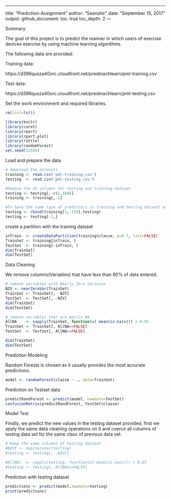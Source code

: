 ---
title: "Prediction-Assignment"
author: "Seanshir"
date: "September 15, 2017"
output: 
  github_document:
   toc: true
   toc_depth: 2
    ---

Summary

The goal of this project is to predict the manner in which users of exercise devices exercise by using machine learning algorithms.

The following data are provided:

Training data:

https://d396qusza40orc.cloudfront.net/predmachlearn/pml-training.csv

Test data:

https://d396qusza40orc.cloudfront.net/predmachlearn/pml-testing.csv

Set the work environment and required libraries.

```{r results='hide',message=FALSE, warning=FALSE}

rm(list=ls())                

library(knitr)
library(caret)
library(rpart)
library(rpart.plot)
library(rattle)
library(randomForest)
set.seed(12345)
```
Load and prepare the data

```{r}


# download the datasets
training <- read.csv('pml-training.csv')
testing  <- read.csv('pml-testing.csv')

#Remove the ID columns for testing and training dataset
testing <- testing[,-c(1,160)]
training <- training[,-1]

#To have the same type of predictors in training and testing dataset and avoid the error with randomForest predict
testing <- rbind(training[1,-159],testing)
testing <- testing[-1,]
```

create a partition with the training dataset 
```{r }
inTrain  <- createDataPartition(training$classe, p=0.7, list=FALSE)
TrainSet <- training[inTrain, ]
TestSet  <- training[-inTrain, ]
dim(TrainSet)
dim(TestSet)
```
Data Cleaning

We remove columns(Variables) that have less than 60% of data entered.
``` {r }
# remove variables with Nearly Zero Variance
NZV <- nearZeroVar(TrainSet)
TrainSet <- TrainSet[, -NZV]
TestSet  <- TestSet[, -NZV]
dim(TrainSet)
dim(TestSet)

# remove variables that are mostly NA
AllNA    <- sapply(TrainSet, function(x) mean(is.na(x))) > 0.95
TrainSet <- TrainSet[, AllNA==FALSE]
TestSet  <- TestSet[, AllNA==FALSE]

dim(TrainSet)
dim(TestSet)
```
Prediction Modeling

Random Forests is chosen as it usually provides the most accurate predictions.
```{r}
model <- randomForest(classe ~ ., data=TrainSet)

```
Prediction on Testset data

```{r}
predictRandForest <- predict(model, newdata=TestSet)
confusionMatrix(predictRandForest, TestSet$classe)
```
Model Test

Finally, we predict the new values in the testing dataset provided, first we apply the same data cleaning operations on it and coerce all columns of testing data set for the same class of previous data set.

```{r}
# Keep the same columns of testing dataset
#NZVt <- nearZeroVar(testing)
#testing <- testing[, -NZVt]

#AllNAt  <- sapply(testing, function(x) mean(is.na(x))) > 0.95
#testing <- testing[, AllNAt==FALSE]

```

Prediction with testing dataset

```{r}
predictions <- predict(model,newdata=testing)
print(predictions)
```
